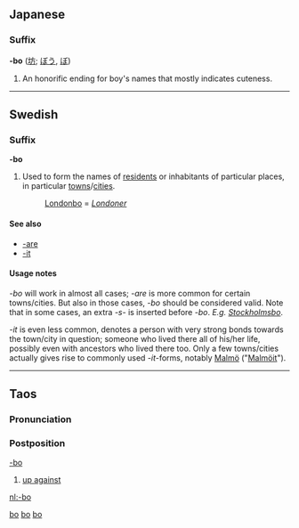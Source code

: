 {{see|Appendix:Variations of "bo"}}
==Japanese==

===Suffix===
'''-bo''' ([[坊]]; [[ぼう]], [[ぼ]])

# An honorific ending for boy's names that mostly indicates cuteness.

[[Category:Japanese suffixes|bo]]

----

==Swedish==

===Suffix===
'''-bo'''

# Used to form the names of [[resident]]s or inhabitants of particular places, in particular [[towns]]/[[cities]].
#: [[Londonbo]] = ''[[Londoner]]''

====See also====
* [[-are]]
* [[-it]]

====Usage notes====
''-bo'' will work in almost all cases; ''-are'' is more common for certain towns/cities. But also in those cases, ''-bo'' should be considered valid. Note that in some cases, an extra ''-s-'' is inserted before ''-bo''. ''E.g. [[Stockholmsbo]]''.

''-it'' is even less common, denotes a person with very strong bonds towards the town/city in question; someone who lived there all of his/her life, possibly even with ancestors who lived there too. Only a few towns/cities actually gives rise to commonly used ''-it''-forms, notably [[Malmö]] ("[[Malmöit]]").

[[Category:Swedish suffixes|bo]]

----

==Taos==

===Pronunciation===
{{IPA|/bɑ/}}

===Postposition===
[[-bo]]

# [[up against]]

[[Category:Taos postpositions|bo]]

[[nl:-bo]]